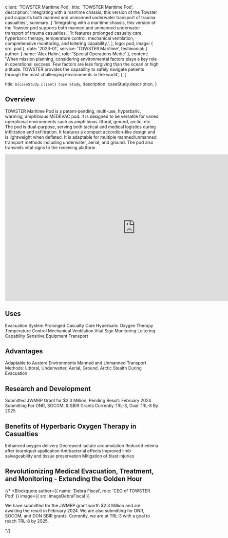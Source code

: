 

  client: 'TOWSTER Maritime Pod',
  title: 'TOWSTER Maritime Pod',
  description:
    'Integrating with a maritime chassis, this version of the Towster pod supports both manned and unmanned underwater transport of trauma casualties.',
  summary: [
    'Integrating with a maritime chassis, this version of the Towster pod supports both manned and unmanned underwater transport of trauma casualties.',
    'It features prolonged casualty care, hyperbaric therapy, temperature control, mechanical ventilation, comprehensive monitoring, and loitering capability.',
  ],
  logo: pod,
  image: { src: pod },
  date: '2023-01',
  service: 'TOWSTER Maritime',
  testimonial: {
    author: { name: 'Alex Hahn', role: 'Special Operations Medic' },
    content:
      'When mission planning, considering environmental factors plays a key role in operational success. Few factors are less forgiving than the ocean or high altitude. TOWSTER provides the capability to safely navigate patients through the most challenging environments in the world',
  },
}

  title: `${caseStudy.client} Case Study`,
  description: caseStudy.description,
}

## Overview

TOWSTER Maritime Pod is a patent-pending, multi-use, hyperbaric, warming, amphibious MEDEVAC pod. It is designed to be versatile for varied operational environments such as amphibious littoral, ground, arctic, etc. The pod is dual-purpose, serving both tactical and medical logistics during infiltration and exfiltration. It features a compact accordion-like design and is lightweight when deflated. It is adaptable for multiple manned/unmanned transport methods including underwater, aerial, and ground. The pod also transmits vital signs to the receiving platform.

<div className="video-responsive">
  <iframe
    width="853"
    height="480"
    src="https://www.youtube.com/embed/G2zKD8OCK1o"
    frameborder="0"
    allow="accelerometer; autoplay; clipboard-write; encrypted-media; gyroscope; picture-in-picture"
    allowfullscreen
  ></iframe>
</div>

## Uses

<TagList>
  <TagListItem>Evacuation System</TagListItem>
  <TagListItem>Prolonged Casualty Care</TagListItem>
  <TagListItem>Hyperbaric Oxygen Therapy</TagListItem>
  <TagListItem>Temperature Control</TagListItem>
  <TagListItem>Mechanical Ventilation</TagListItem>
  <TagListItem>Vital Sign Monitoring</TagListItem>
  <TagListItem>Loitering Capability</TagListItem>
  <TagListItem>Sensitive Equipment Transport</TagListItem>
</TagList>

## Advantages

<TagList>
  <TagListItem>Adaptable to Austere Environments</TagListItem>
  <TagListItem>Manned and Unmanned Transport Methods: Littoral, Underwatter, Aerial, Ground, Arctic</TagListItem>
  <TagListItem>Stealth During Evacuation</TagListItem>
</TagList>

## Research and Development

<TagList>
  <TagListItem>Submitted JWMRP Grant for $2.3 Million, Pending Result: February 2024</TagListItem>
  <TagListItem>Submitting For ONR, SOCOM, & SBIR Grants</TagListItem>
  <TagListItem>Currently TRL-3, Goal TRL-8 By 2025</TagListItem>
</TagList>

## Benefits of Hyperbaric Oxygen Therapy in Casualties

<TagList>
  <TagListItem>Enhanced oxygen delivery</TagListItem>
  <TagListItem>Decreased lactate accumulation</TagListItem>
  <TagListItem>Reduced edema after tourniquet application</TagListItem>
  <TagListItem>Antibacterial effects</TagListItem>
  <TagListItem>Improved limb salvageability and tissue preservation</TagListItem>
  <TagListItem>Mitigation of blast injuries</TagListItem>
</TagList>

## Revolutionizing Medical Evacuation, Treatment, and Monitoring - Extending the Golden Hour

{/* <Blockquote
  author={{ name: 'Debra Fiscal', role: 'CEO of TOWSTER Pod' }}
  image={{ src: imageDebraFiscal }}
>
  We have submitted for the JWMRP grant worth $2.3 Million and are awaiting the result in February 2024. We are also submitting for ONR, SOCOM, and DON SBIR grants. Currently, we are at TRL-3 with a goal to reach TRL-8 by 2025.
</Blockquote> */}

<StatList>
  <StatListItem value="$2.3M" label="JWMRP grant" />
  <StatListItem value="TRL-3" label="Current TRL" />
  <StatListItem value="TRL-8" label="Goal by 2025" />
</StatList>